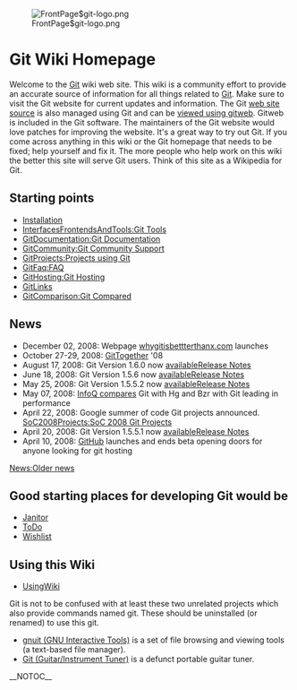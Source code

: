 <!-- ## Please edit system and help pages ONLY in the moinmaster wiki! For more
 -->
<!-- ## information, please see [[MoinMaster]]:[[MoinPagesEditorGroup]].
 -->
<!-- ##master-page:[[FrontPage]]
 -->
<!-- #format wiki
 -->
<!-- #language en
 -->
<!-- #pragma section-numbers off
 -->
[[Image:FrontPage$git-logo.png]] 

= Git Wiki Homepage =
Welcome to the [[Git]] wiki web site. This wiki is a community effort to provide an accurate source of information for all things related to [http://git.or.cz/ Git]. Make sure to visit the Git website for current updates and information. The Git [http://repo.or.cz/r/git-homepage.git web site source] is also managed using Git and can be [http://repo.or.cz/w/git-homepage.git viewed using gitweb]. Gitweb is included in the Git software. The maintainers of the Git website would love patches for improving the website. It's a great way to try out Git. If you come across anything in this wiki or the Git homepage that needs to be fixed; help yourself and fix it. The more people who help work on this wiki the better this site will serve Git users. Think of this site as a Wikipedia for Git. 

== Starting points ==
* [[Installation]]
* [[InterfacesFrontendsAndTools:Git Tools]]
* [[GitDocumentation:Git Documentation]]
* [[GitCommunity:Git Community Support]]
* [[GitProjects:Projects using Git]]
* [[GitFaq:FAQ]]
* [[GitHosting:Git Hosting]]
* [[GitLinks]]
* [[GitComparison:Git Compared]]

== News ==
* December 02, 2008: Webpage [http://whygitisbetterthanx.com/ whygitisbettterthanx.com] launches
* October 27-29, 2008: [[GitTogether]] '08
* August 17, 2008: Git Version 1.6.0 now [http://kernel.org/pub/software/scm/git/ available][http://www.kernel.org/pub/software/scm/git/docs/RelNotes-1.6.0.txt Release Notes]
* June 18, 2008: Git Version 1.5.6 now [http://kernel.org/pub/software/scm/git/ available][http://www.kernel.org/pub/software/scm/git/docs/RelNotes-1.5.6.txt Release Notes]
* May 25, 2008: Git Version 1.5.5.2 now [http://kernel.org/pub/software/scm/git/ available][http://www.kernel.org/pub/software/scm/git/docs/RelNotes-1.5.5.2.txt Release Notes]
* May 07, 2008: [http://www.infoq.com/articles/dvcs-guide InfoQ compares] Git with Hg and Bzr with Git leading in performance
* April 22, 2008: Google summer of code Git projects announced. [[SoC2008Projects:SoC 2008 Git Projects]]
* April 20, 2008: Git Version 1.5.5.1 now [http://kernel.org/pub/software/scm/git/ available][http://www.kernel.org/pub/software/scm/git/docs/RelNotes-1.5.5.1.txt Release Notes]
* April 10, 2008: [http://www.github.com GitHub] launches and ends beta opening doors for anyone looking for git hosting
[[News:Older news]]

== Good starting places for developing Git would be ==
* [[Janitor]]
* [[ToDo]]
* [[Wishlist]]
== Using this Wiki ==
* [[UsingWiki]]
Git is not to be confused with at least these two unrelated projects which also provide commands named git. These should be uninstalled (or renamed) to use this git.

* [http://hulubei.net/tudor/git/ gnuit (GNU Interactive Tools)] is a set of file browsing and viewing tools (a text-based file manager).
* [http://sourceforge.net/projects/git Git (Guitar/Instrument Tuner)] is a defunct portable guitar tuner.

__NOTOC__